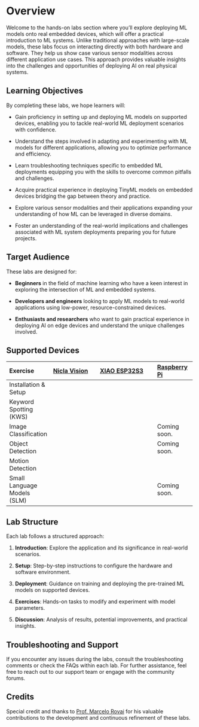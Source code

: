 # Overview {.unnumbered}

Welcome to the hands-on labs section where you'll explore deploying ML models onto real embedded devices, which will offer a practical introduction to ML systems. Unlike traditional approaches with large-scale models, these labs focus on interacting directly with both hardware and software. They help us show case various sensor modalities across different application use cases. This approach provides valuable insights into the challenges and opportunities of deploying AI on real physical systems.

## Learning Objectives

By completing these labs, we hope learners will:

:::{.callout-tip}

* Gain proficiency in setting up and deploying ML models on supported devices, enabling you to tackle real-world ML deployment scenarios with confidence.

* Understand the steps involved in adapting and experimenting with ML models for different applications, allowing you to optimize performance and efficiency.

* Learn troubleshooting techniques specific to embedded ML deployments equipping you with the skills to overcome common pitfalls and challenges.

* Acquire practical experience in deploying TinyML models on embedded devices bridging the gap between theory and practice.

* Explore various sensor modalities and their applications expanding your understanding of how ML can be leveraged in diverse domains.

* Foster an understanding of the real-world implications and challenges associated with ML system deployments preparing you for future projects.

:::

## Target Audience

These labs are designed for:

* **Beginners** in the field of machine learning who have a keen interest in exploring the intersection of ML and embedded systems.

* **Developers and engineers** looking to apply ML models to real-world applications using low-power, resource-constrained devices.

* **Enthusiasts and researchers** who want to gain practical experience in deploying AI on edge devices and understand the unique challenges involved.

## Supported Devices

+----------------------------+----------------------------------------------------------------+----------------------------------------------------------------------------+----------------------------------------------+
| Exercise                   | [Nicla Vision](https://store.arduino.cc/products/nicla-vision) | [XIAO ESP32S3](https://wiki.seeedstudio.com/xiao_esp32s3_getting_started/) | [Raspberry Pi](https://www.raspberrypi.com/) |
+:===========================+:===============================================================+:===========================================================================+:=============================================+
| Installation & Setup       | <i class="bi bi-check2-square"></i>                            | <i class="bi bi-check2-square"></i>                                        | <i class="bi bi-check2-square"></i>          |
+----------------------------+----------------------------------------------------------------+----------------------------------------------------------------------------+----------------------------------------------+
| Keyword Spotting (KWS)     | <i class="bi bi-check2-square"></i>                            | <i class="bi bi-check2-square"></i>                                        |                                              |
+----------------------------+----------------------------------------------------------------+----------------------------------------------------------------------------+----------------------------------------------+
| Image Classification       | <i class="bi bi-check2-square"></i>                            | <i class="bi bi-check2-square"></i>                                        | Coming soon.                                 |
+----------------------------+----------------------------------------------------------------+----------------------------------------------------------------------------+----------------------------------------------+
| Object Detection           | <i class="bi bi-check2-square"></i>                            | <i class="bi bi-check2-square"></i>                                        | Coming soon.                                 |
+----------------------------+----------------------------------------------------------------+----------------------------------------------------------------------------+----------------------------------------------+
| Motion Detection           | <i class="bi bi-check2-square"></i>                            | <i class="bi bi-check2-square"></i>                                        |                                              |
+----------------------------+----------------------------------------------------------------+----------------------------------------------------------------------------+----------------------------------------------+
| Small Language Models (SLM)|                                                                |                                                                            | Coming soon.                                 |
+----------------------------+----------------------------------------------------------------+----------------------------------------------------------------------------+----------------------------------------------+

## Lab Structure

Each lab follows a structured approach:

1. **Introduction**: Explore the application and its significance in real-world scenarios.

2. **Setup**: Step-by-step instructions to configure the hardware and software environment.

3. **Deployment**: Guidance on training and deploying the pre-trained ML models on supported devices.

4. **Exercises**: Hands-on tasks to modify and experiment with model parameters.

5. **Discussion**: Analysis of results, potential improvements, and practical insights.
   
## Troubleshooting and Support

If you encounter any issues during the labs, consult the troubleshooting comments or check the FAQs within each lab. For further assistance, feel free to reach out to our support team or engage with the community forums.

## Credits

Special credit and thanks to [Prof. Marcelo Rovai](https://github.com/Mjrovai) for his valuable contributions to the development and continuous refinement of these labs.

